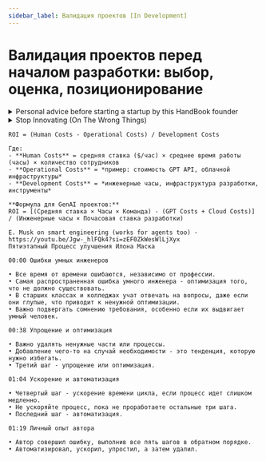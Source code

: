 ```yaml
---
sidebar_label: Валидация проектов [In Development]
---
```


# Валидация проектов перед началом разработки: выбор, оценка, позиционирование

<details>
<summary>Personal advice before starting a startup by this HandBook founder</summary>

<iframe width="560" height="315" src="https://www.youtube.com/embed/Gv2fzC96Z40?si=Yht3u7enTgp62g4z" title="YouTube video player" frameborder="0" allow="accelerometer; autoplay; clipboard-write; encrypted-media; gyroscope; picture-in-picture; web-share" referrerpolicy="strict-origin-when-cross-origin" allowfullscreen></iframe>

Think about how long he was struggling. You must count with this too.

Now, if you're okay with it, you may want to go to youtube and search "How to Start a Startup". Watch everything you want to.

<details>
<summary>Also, I like it.</summary>

<iframe width="560" height="315" src="https://www.youtube.com/embed/z1aKRhRnVNk?si=BjHzS4c4ge8EFiDI" title="YouTube video player" frameborder="0" allow="accelerometer; autoplay; clipboard-write; encrypted-media; gyroscope; picture-in-picture; web-share" referrerpolicy="strict-origin-when-cross-origin" allowfullscreen></iframe>

</details>

</details>


<details>
<summary>Stop Innovating (On The Wrong Things)</summary>

<iframe width="560" height="315" src="https://www.youtube.com/embed/FNwu440UxhU?si=sIpY2xSc8d8Ocids" title="YouTube video player" frameborder="0" allow="accelerometer; autoplay; clipboard-write; encrypted-media; gyroscope; picture-in-picture; web-share" referrerpolicy="strict-origin-when-cross-origin" allowfullscreen></iframe>

</details>


````
ROI = (Human Costs - Operational Costs) / Development Costs

Где:
- **Human Costs** = средняя ставка ($/час) × среднее время работы (часы) × количество сотрудников
- **Operational Costs** = *пример: стоимость GPT API, облачной инфраструктуры*
- **Development Costs** = *инженерные часы, инфраструктура разработки, инструменты*

**Формула для GenAI проектов:**
ROI = [(Средняя ставка × Часы × Команда) - (GPT Costs + Cloud Costs)] / (Инженерные часы × Почасовая ставка разработки)
````


````
E. Musk on smart engineering (works for agents too) - https://youtu.be/Jgw-_hlFQk4?si=zEF0ZkWesWlLjXyx
Пятиэтапный Процесс улучшения Илона Маска

00:00 Ошибки умных инженеров

• Все время от времени ошибаются, независимо от профессии.
• Самая распространенная ошибка умного инженера - оптимизация того, что не должно существовать.
• В старших классах и колледжах учат отвечать на вопросы, даже если они глупые, что приводит к ненужной оптимизации.
• Важно подвергать сомнению требования, особенно если их выдвигает умный человек.

00:38 Упрощение и оптимизация

• Важно удалять ненужные части или процессы.
• Добавление чего-то на случай необходимости - это тенденция, которую нужно избегать.
• Третий шаг - упрощение или оптимизация.

01:04 Ускорение и автоматизация

• Четвертый шаг - ускорение времени цикла, если процесс идет слишком медленно.
• Не ускоряйте процесс, пока не проработаете остальные три шага.
• Последний шаг - автоматизация.

01:19 Личный опыт автора

• Автор совершил ошибку, выполнив все пять шагов в обратном порядке.
• Автоматизировал, ускорил, упростил, а затем удалил.
````